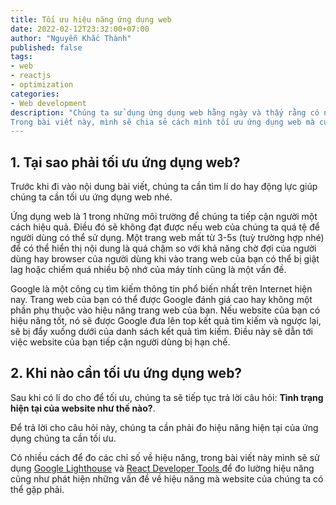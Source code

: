 ```yaml
---
title: Tối ưu hiệu năng ứng dụng web
date: 2022-02-12T23:32:00+07:00
author: "Nguyễn Khắc Thành"
published: false
tags:
- web
- reactjs
- optimization
categories:
- Web development
description: "Chúng ta sử dụng ứng dụng web hằng ngày và thấy rằng có những trang web thì giật lag trong khi những trang khác lại mượt mà hay có những trang thì load chậm, tốn bộ nhớ trong khi lại có những trạng lại load siêu nhanh?.
Trong bài viết này, mình sẽ chia sẻ cách mình tối ưu ứng dụng web mà cụ thể là một ứng dụng ReactJS."
---
```


## 1. Tại sao phải tối ưu ứng dụng web?

Trước khi đi vào nội dung bài viết, chúng ta cần tìm lí do hay động lực giúp chúng ta cần tối ưu ứng dụng web nhé.

Ứng dụng web là 1 trong những môi trường để chúng ta tiếp cận người một cách hiệu quả. Điều đó sẽ không đạt được nếu web của chúng ta quá tệ để người dùng có thể sử dụng. Một trang web mất từ 3-5s (tuỳ trường hợp nhé) để có thể hiển thị nội dung là quá chậm so với khả năng chờ đợi của người dùng hay browser của người dùng khi vào trang web của bạn có thể bị giật lag hoặc chiếm quá nhiều bộ nhớ của máy tính cũng là một vấn đề.

Google là một công cụ tìm kiếm thông tin phổ biến nhất trên Internet hiện nay. Trang web của bạn có thể được Google đánh giá cao hay không một phần phụ thuộc vào hiệu năng trang web của bạn. Nếu website của bạn có hiệu năng tốt, nó sẽ được Google đưa lên top kết quả tìm kiếm và ngược lại, sẽ bị đẩy xuống dưới của danh sách kết quả tìm kiếm. Điều này sẽ dẫn tới việc website của bạn tiếp cận người dùng bị hạn chế.

## 2. Khi nào cần tối ưu ứng dụng web?

Sau khi có lí do cho để tối ưu, chúng ta sẽ tiếp tục trả lời câu hỏi: **Tình trạng hiện tại của website như thế nào?**.

Để trả lời cho câu hỏi này, chúng ta cần phải đo hiệu năng hiện tại của ứng dụng chúng ta cần tối ưu.

Có nhiều cách để đo các chỉ số về hiệu năng, trong bài viết này mình sẽ sử dụng [Google Lighthouse](https://developers.google.com/web/tools/lighthouse/) và [React Developer Tools
](https://chrome.google.com/webstore/detail/react-developer-tools/fmkadmapgofadopljbjfkapdkoienihi) để đo lường hiệu năng cũng như phát hiện những vấn đề về hiệu năng mà website của chúng ta có thể gặp phải.
